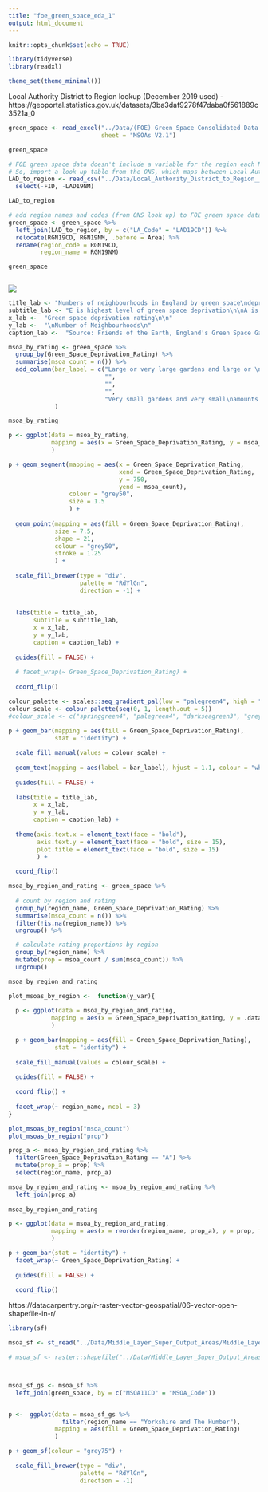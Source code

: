 ```yaml
---
title: "foe_green_space_eda_1"
output: html_document
---
```


```r
knitr::opts_chunk$set(echo = TRUE)
```


```r
library(tidyverse)
library(readxl)

theme_set(theme_minimal())

```


Local Authority District to Region lookup (December 2019 used) - https://geoportal.statistics.gov.uk/datasets/3ba3daf9278f47daba0f561889c3521a_0

```r
green_space <- read_excel("../Data/(FOE) Green Space Consolidated Data - England - Version 2.1.xlsx",
                          sheet = "MSOAs V2.1")

green_space

# FOE green space data doesn't include a variable for the region each MSOA/local authority lies within
# So, import a look up table from the ONS, which maps between Local Authority Districts and Regions
LAD_to_region <- read_csv("../Data/Local_Authority_District_to_Region__December_2019__Lookup_in_England.csv") %>% 
  select(-FID, -LAD19NM)

LAD_to_region

# add region names and codes (from ONS look up) to FOE green space data
green_space <- green_space %>% 
  left_join(LAD_to_region, by = c("LA_Code" = "LAD19CD")) %>% 
  relocate(RGN19CD, RGN19NM, .before = Area) %>% 
  rename(region_code = RGN19CD,
         region_name = RGN19NM)

green_space
```

```r


```


![](../images/FOE_Fig_1.PNG)
```r

title_lab <- "Numbers of neighbourhoods in England by green space\ndeprivation rating\n"
subtitle_lab <- "E is highest level of green space deprivation\n\nA is lowest level of green space deprivation"
x_lab <-  "Green space deprivation rating\n\n"
y_lab <-  "\nNumber of Neighbourhoods\n"
caption_lab <-  "Source: Friends of the Earth, England's Green Space Gap"

msoa_by_rating <- green_space %>% 
  group_by(Green_Space_Deprivation_Rating) %>% 
  summarise(msoa_count = n()) %>% 
  add_column(bar_label = c("Large or very large gardens and large or \nvery large amounts of public green space",
                           "",
                           "",
                           "",
                           "Very small gardens and very small\namounts of public green space")
             )

msoa_by_rating

p <- ggplot(data = msoa_by_rating,
            mapping = aes(x = Green_Space_Deprivation_Rating, y = msoa_count)
            )

p + geom_segment(mapping = aes(x = Green_Space_Deprivation_Rating,
                               xend = Green_Space_Deprivation_Rating,
                               y = 750,
                               yend = msoa_count),
                 colour = "grey50",
                 size = 1.5
                 ) +
  
  geom_point(mapping = aes(fill = Green_Space_Deprivation_Rating),
             size = 7.5,
             shape = 21, 
             colour = "grey50", 
             stroke = 1.25
             ) +
  
  scale_fill_brewer(type = "div",
                    palette = "RdYlGn",
                    direction = -1) +
  
  
  labs(title = title_lab,
       subtitle = subtitle_lab,
       x = x_lab,
       y = y_lab,
       caption = caption_lab) +
  
  guides(fill = FALSE) +
  
  # facet_wrap(~ Green_Space_Deprivation_Rating) +
  
  coord_flip()
```

```r

colour_palette <- scales::seq_gradient_pal(low = "palegreen4", high = "grey")
colour_scale <- colour_palette(seq(0, 1, length.out = 5))
#colour_scale <- c("springgreen4", "palegreen4", "darkseagreen3", "grey75", "grey60")

p + geom_bar(mapping = aes(fill = Green_Space_Deprivation_Rating),
             stat = "identity") +
  
  scale_fill_manual(values = colour_scale) +
  
  geom_text(mapping = aes(label = bar_label), hjust = 1.1, colour = "white", size = 3.5) +
  
  guides(fill = FALSE) +
  
  labs(title = title_lab,
       x = x_lab,
       y = y_lab,
       caption = caption_lab) +
  
  theme(axis.text.x = element_text(face = "bold"),
        axis.text.y = element_text(face = "bold", size = 15),
        plot.title = element_text(face = "bold", size = 15)
        ) +
  
  coord_flip()

```
```r

msoa_by_region_and_rating <- green_space %>% 
  
  # count by region and rating
  group_by(region_name, Green_Space_Deprivation_Rating) %>% 
  summarise(msoa_count = n()) %>% 
  filter(!is.na(region_name)) %>% 
  ungroup() %>% 

  # calculate rating proportions by region
  group_by(region_name) %>% 
  mutate(prop = msoa_count / sum(msoa_count)) %>% 
  ungroup()

msoa_by_region_and_rating

plot_msoas_by_region <-  function(y_var){
  
  p <- ggplot(data = msoa_by_region_and_rating,
            mapping = aes(x = Green_Space_Deprivation_Rating, y = .data[[y_var]])
            )

  p + geom_bar(mapping = aes(fill = Green_Space_Deprivation_Rating),
             stat = "identity") +
  
  scale_fill_manual(values = colour_scale) +
  
  guides(fill = FALSE) +
  
  coord_flip() +
  
  facet_wrap(~ region_name, ncol = 3)
}

plot_msoas_by_region("msoa_count")
plot_msoas_by_region("prop")

```
```r
prop_a <- msoa_by_region_and_rating %>%
  filter(Green_Space_Deprivation_Rating == "A") %>% 
  mutate(prop_a = prop) %>% 
  select(region_name, prop_a)

msoa_by_region_and_rating <- msoa_by_region_and_rating %>% 
  left_join(prop_a)
  
msoa_by_region_and_rating  

p <- ggplot(data = msoa_by_region_and_rating,
            mapping = aes(x = reorder(region_name, prop_a), y = prop, fill = region_name)
            )

p + geom_bar(stat = "identity") +
  facet_wrap(~ Green_Space_Deprivation_Rating) +
  
  guides(fill = FALSE) +
  
  coord_flip()
```
https://datacarpentry.org/r-raster-vector-geospatial/06-vector-open-shapefile-in-r/

```r
library(sf)

msoa_sf <- st_read("../Data/Middle_Layer_Super_Output_Areas/Middle_Layer_Super_Output_Areas__December_2011__Boundaries_EW_BFE.shp")

# msoa_sf <- raster::shapefile("../Data/Middle_Layer_Super_Output_Areas/Middle_Layer_Super_Output_Areas__December_2011__Boundaries_EW_BFE.shp")



msoa_sf_gs <- msoa_sf %>% 
  left_join(green_space, by = c("MSOA11CD" = "MSOA_Code"))



```
```r

p <-  ggplot(data = msoa_sf_gs %>% 
               filter(region_name == "Yorkshire and The Humber"),
             mapping = aes(fill = Green_Space_Deprivation_Rating)
             )

p + geom_sf(colour = "grey75") +
  
  scale_fill_brewer(type = "div",
                    palette = "RdYlGn",
                    direction = -1)
```

